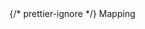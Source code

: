 <div style={{ float: "left", display: "table-column", width: "20%" }}>
  {/* prettier-ignore */}
  <span
    style={{
      background: "#FFF9F5",
      color: "#DBA06C",
      borderRadius: "10px",
      fontSize: ".8em",
      padding: "2px 10px",
      display: "inline-block",
      fontWeight: "500",
      letterSpacing: ".5px",
      whiteSpace: "nowrap",
    }}
  >Mapping</span>
</div>
